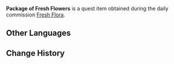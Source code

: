 {{Item Infobox
|id           = 100702
|image        = Item Parcel.png
|type         = Quest Items
|description  = The package contains some flowers trimmed by Flora herself. One can almost smell their fragrance through the packaging.
|source1      = Obtained during [[Fresh Flora]]
}}
'''Package of Fresh Flowers''' is a quest item obtained during the daily commission [[Fresh Flora]].

==Other Languages==
{{Other Languages
|default_hidden = 1
|en      = Package of Fresh Flowers
|zhs     = 装有鲜花的包裹
|zhs_rm  = Zhuāngyǒu Xiānhuā de Bāoguǒ
|zht     = 裝有鮮花的包裹
|zht_rm  = Zhuāngyǒu Xiānhuā de Bāoguǒ
|ja      = 新鮮な生花が入った荷物
|ja_rm   = Shinsen-na Ikebana ga Itta Nimotsu{{Assumed}}
|ko      = 싱싱한 꽃이 들어있는 소포
|ko_rm   = 
|es      = Paquete con flores frescas
|fr      = Colis de fleurs fraîches
|ru      = Упаковка свежих цветов
|th      = กล่องดอกไม้สด
|th_rm   = 
|vi      = Chiếc túi có chứa hoa tươi
|de      = Paket voller Blumen
|id      = Sebuket Bunga Segar
|pt      = Pacote com Flores Frescas
}}

==Change History==
{{Change History|1.2}}